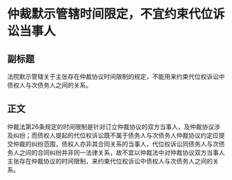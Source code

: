 # 仲裁默示管辖时间限定，不宜约束代位诉讼当事人
## 副标题
法院默示管辖关于主张存在仲裁协议时间限制的规定，不能用来约束代位权诉讼中债权人与次债务人之间的关系。
## 正文
仲裁法第26条规定的时间限制是针对订立仲裁协议的双方当事人，及仲裁协议涉及纠纷；而债权人提起的代位权诉讼既不属于债务人与次债务人仲裁协议约定应提交仲裁的纠纷范围，债权人亦非其合同关系的当事人，代位权诉讼同债务人与次债务人之间的合同纠纷并非同一法律关系，故不宜以仲裁法中对仲裁协议双方当事人主张存在仲裁协议的时间限制，来约束代位权诉讼中债权人与次债务人之间的关系。